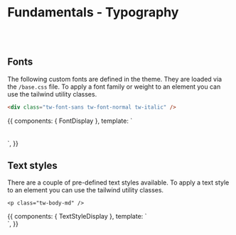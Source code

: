 
<Meta title="Fundamentals/Typography" />

# Fundamentals - Typography

<br/><br/>

## Fonts

The following custom fonts are defined in the theme. They are loaded via the `/base.css` file.
To apply a font family or weight to an element you can use the tailwind utility classes.

```html
<div class="tw-font-sans tw-font-normal tw-italic" />
```

<Canvas>
  <Story name="Fonts">
    {{
        components: { FontDisplay },
        template: `
        <div>
          <FontDisplay name="Roboto (light)" className="tw-font-sans tw-font-light" />
          <FontDisplay name="Roboto (normal)" className="tw-font-sans tw-font-normal" />
          <FontDisplay name="Roboto (medium)" className="tw-font-sans tw-font-medium" />
          <FontDisplay name="Roboto (bold)" className="tw-font-sans tw-font-bold" />
          <br/>
          <FontDisplay name="Roboto (light italic)" className="tw-font-sans tw-font-light tw-italic" />
          <FontDisplay name="Roboto (normal italic)" className="tw-font-sans tw-font-normal tw-italic" />
          <FontDisplay name="Roboto (medium italic)" className="tw-font-sans tw-font-medium tw-italic" />
          <FontDisplay name="Roboto (bold italic)" className="tw-font-sans tw-font-bold tw-italic" />
          <br/>
          <FontDisplay name="Roboto Mono" className="tw-font-mono" />
        </div>
          `,
      }}
  </Story>
</Canvas>


## Text styles

There are a couple of pre-defined text styles available. To apply a text style to an element you can use the tailwind utility classes.

```
<p class="tw-body-md" />
```


<Canvas>
  <Story name="Text styles">
    {{
        components: { TextStyleDisplay },
        template: `
        <div>
          <TextStyleDisplay name="body sm" className="tw-body-sm" />
          <TextStyleDisplay name="body md" className="tw-body-md" />
          <TextStyleDisplay name="body lg" className="tw-body-lg" />
        </div>
          `,
      }}
  </Story>
</Canvas>

